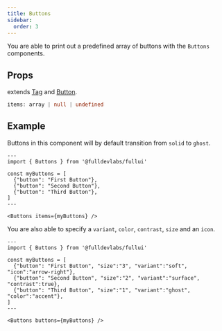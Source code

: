 ```yaml
---
title: Buttons
sidebar: 
  order: 3
---
```

You are able to print out a predefined array of buttons with the `Buttons` components.

## Props
extends [Tag](/components/tag) and [Button](/components/button).
```ts
items: array | null | undefined
```

## Example
Buttons in this component will by default transition from `solid` to `ghost`.
```astro live
---
import { Buttons } from '@fulldevlabs/fullui'

const myButtons = [
  {"button": "First Button"},
  {"button": "Second Button"},
  {"button": "Third Button"},
]
---

<Buttons items={myButtons} />
```


You are also able to specify a `variant`, `color`, `contrast`, `size` and an `icon`.
```astro live
---
import { Buttons } from '@fulldevlabs/fullui'

const myButtons = [
  {"button": "First Button", "size":"3", "variant":"soft", "icon":"arrow-right"},
  {"button": "Second Button", "size":"2", "variant":"surface", "contrast":true},
  {"button": "Third Button", "size":"1", "variant":"ghost", "color":"accent"},
]
---

<Buttons buttons={myButtons} />
```
